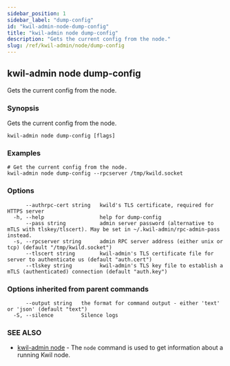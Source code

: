 ```yaml
---
sidebar_position: 1
sidebar_label: "dump-config"
id: "kwil-admin-node-dump-config"
title: "kwil-admin node dump-config"
description: "Gets the current config from the node."
slug: /ref/kwil-admin/node/dump-config
---
```


## kwil-admin node dump-config

Gets the current config from the node.

### Synopsis

Gets the current config from the node.

```
kwil-admin node dump-config [flags]
```

### Examples

```
# Get the current config from the node.
kwil-admin node dump-config --rpcserver /tmp/kwild.socket
```

### Options

```
      --authrpc-cert string   kwild's TLS certificate, required for HTTPS server
  -h, --help                  help for dump-config
      --pass string           admin server password (alternative to mTLS with tlskey/tlscert). May be set in ~/.kwil-admin/rpc-admin-pass instead.
  -s, --rpcserver string      admin RPC server address (either unix or tcp) (default "/tmp/kwild.socket")
      --tlscert string        kwil-admin's TLS certificate file for server to authenticate us (default "auth.cert")
      --tlskey string         kwil-admin's TLS key file to establish a mTLS (authenticated) connection (default "auth.key")
```

### Options inherited from parent commands

```
      --output string   the format for command output - either 'text' or 'json' (default "text")
  -S, --silence         Silence logs
```

### SEE ALSO

* [kwil-admin node](/docs/ref/kwil-admin/node)	 - The `node` command is used to get information about a running Kwil node.

